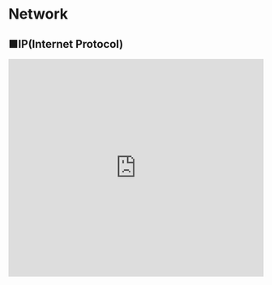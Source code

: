 # Network

## ■IP(Internet Protocol)

<Bleed>
  <iframe
    width="100%"
    height="430"
    src="https://www.youtube.com/embed/_2U4AujFgzI&list=PLavQwENTsEBVSgV-wUNz3Fb6yZ0jX0wSi"
    frameborder="0"
    allow="accelerometer; autoplay; clipboard-write; encrypted-media; gyroscope; picture-in-picture"
    allowfullscreen
  />
</Bleed>

### IPとは？
```
IPとは、データの送受信について定めたルール。
正式名称は、Internet Protocol（インターネットプロトコル）です。
現在のインターネットや企業などの限られた組織のネットワークのイントラネット(Intranet)では、IPのルールに基づき通信が行われている。
※イントラネット(Intranet)とは、内部（intra）ネットワークのこと。
```

### TCP/IPの役割
```
インターネットやコンピューター間でのデータのやり取りに使用される通信プロトコルはIPだけではありません。
通常「TCP（Transmission Control Protocol）」と呼ばれる、プロトコルとセットで使用されます。
これらは合わせて「TCP/IP」という名称で呼ばれています。

TCPは接続先の相手を確認した上でデータを送受信するプロトコルです。
一方、IPは相手先を気にしないプロトコルです。
代わりに高速な通信を実現します。
```

### IPパケットの概要
```
IPでは、コンピューター間でデータを送受信する際には、「IPパケット」が使用されます。
IPパケットは、データを収める箱のようなものです。

中身は大きく分けると、「IPヘッダ」と呼ばれるものと、「運ばれるデータ」から構成されています。
IPヘッダは、IPパケットの先頭に付け加える情報です。
ここには、IPのバージョンの他、送信先・宛先などの情報が書かれています。
運ばれるデータの種類としては画像（JPEG・PNGなど）、音声（WAV・mp3など）、動画（AVI・WMVなど）などがあります。
なお、一度に大きなデータを送ることはできません。
そこで利用環境に合わせてデータを分割する必要があります。
一度に送ることのできるデータサイズをMTU（Maximum Transmission Unit）といいます。
MTUはイーサネットにおけるLANケーブルでは最大1500バイト、光ファイバーでは最大4352バイトです。
ちなみにデータの分割をおこなっているのがTCPです。
```

### IPとIPアドレス
```
「IPアドレス」という言葉を聞いたことがあるかもしれません。
このIPアドレスとIPは同じものではありません。
IPアドレスはネットワークにある機器を識別するために割り当てられた「インターネット上の住所」のようなものです。
IPは、通信をおこなう際のプロトコルのことなので、IPアドレスとは異なります。
ちなみに、IPパケットの中のIPヘッダには、送信元・送信先のIPアドレス情報が収められています。
```
## ■TCP

<Bleed>
  <iframe
    width="100%"
    height="430"
    src="https://www.youtube.com/embed/HWomRvXSZfY&list=PLavQwENTsEBVSgV-wUNz3Fb6yZ0jX0wSi"
    frameborder="0"
    allow="accelerometer; autoplay; clipboard-write; encrypted-media; gyroscope; picture-in-picture"
    allowfullscreen
  />
</Bleed>

### TCPとは？
```
TCP（Transmission Control Protocol）は信頼性の高い通信を実現するためのプロトコル（通信規約）です。
OSI参照モデルにおけるトランスポート層にあたるプロトコルとなります。
OSI参照モデルとはネットワークシステムを7つの階層で表した概念のことです。
トランスポート層の役割は、通信品質を保つように調整することを目的としています。
```
![Hello](../../public/osi.png)

### TCPの仕組みについて
```
データを送る際に、相手と仮想的なコネクションを確立し、それを通じて通信をおこなう「コネクション型」の通信です。
通信先の相手を確認しながらデータを転送することで、相手が確実にデータを受信したか、途中で破損していないかを検知します。
信頼性の高いプロトコルですが、データを送受信する度に、送信側と受信側で確認のやり取りが必要になるため速度は出にくいです。
```

### TCPの3つの基本機能
```
信頼性のある通信はTCPの基本機能である「フロー制御」「誤り制御」「輻輳制御（ふくそうせいぎょ）」により確立されています。
フロー制御とは、送信側と受信側でデータの取りこぼしを防ぐため、送信するパケットの量を受信側の能力に合わせて調整する機能です。
誤り制御とは、パケット（データ）の届く順番が正しいか、欠損していないかを検出する機能です。
輻輳制御とは、ネットワークの混雑状況によって送信するパケット量を調整し、データ消失を防ぐ機能です。
```

### TCP/IPの役割
```
「TCP/IP」はインターネットにおける標準的な通信プロトコルであり、TCPとIPをセットにしたものです。
画像や音声などのデータは一度に大量に送ることはできません。
IPパケットと呼ばれる箱に小分けにされて届けられるイメージです。
IPはIPパケットの順番を気にせずとにかくはやく届けることを目的としています。
一方TCPは、そのIPパケットを順番通りに並べ、届いていないものについては再送の要求をするなどし、確実に届けることを目的としています。
TCP/IPは現在のコンピューターネットワークを支えるために必要不可欠な技術です。
```

## ■WEB(ウェブ)

<Bleed>
  <iframe
    width="100%"
    height="430"
    src="https://www.youtube.com/embed/bMenDOK3mqk&list=PLavQwENTsEBVSgV-wUNz3Fb6yZ0jX0wSi"
    frameborder="0"
    allow="accelerometer; autoplay; clipboard-write; encrypted-media; gyroscope; picture-in-picture"
    allowfullscreen
  />
</Bleed>

### ウェブとは?
```
ウェブとは、インターネットを利用してウェブページなどをつなぎあわせた仕組みのことです。
これだけだと意味がわからないので、詳しく説明していきます。
ウェブとは、日本語で「くもの巣」という意味です。
ウェブの正式名称は、「World Wide Web（ワールド・ワイド・ウェブ）」です。
省略して「WWW」や「W3」と呼ばれることもあります。
World Wide Webを日本語に直訳すると、「世界規模のくもの巣」です。
情報を、まるでくもの巣のように、世界中に張り巡らされていることから名づけられました。
```

### ウェブの種類
```
ウェブの最小単位は「ウェブページ」です。
これは、リンクを踏むことなく見ることができるページのことです。
ウェブページにはそれぞれ、URLという「住所」が付けられています。
このウェブページが集まったものが「ウェブサイト」です。
例えば、ホームページやブログなどがそうです。
リンクを踏めば、ウェブサイト内外のページへ移動することができます。
```

### ハイパーテキストとは
```
他のウェブサイトに移動するために使われる仕組みが、ウェブの特徴である「ハイパーテキスト」です。
ハイパーテキストとは、日本語で「テキストを超えたテキスト」という意味です。
本を例に説明します。
本の1ページ1ページが「テキスト」です。
例えば、本の特定のページを読みたいとします。
特定のページを読むために、1ページずつ読み進めていかなければならないとなると大変です。
そのために、目次があります。
目次を見れば、特定のページが何ページ目にあるのかがわかり、他のページを抜かしてそのページまで一気に飛ぶことができます。
これと同様に、ハイパーテキストは、ウェブページのURL（目次・住所）をもとにそのページまで飛ばしてくれるシステムです。
```

### インターネットとは
```
ウェブと混同しやすい「インターネット」についても説明します。
インターネットとは、様々な情報をやり取りするための通信技術のことです。
イメージとしては、車やバイクが行き交う「道路」のようなものです。
インターネットを利用すると、電話、メール、コンピュータなどで「情報」を送受信することができます。
つまり、インターネットは通信技術。ウェブは、ウェブページなどをつなげあわせた仕組みのことです。
```

## ■URL

<Bleed>
  <iframe
    width="100%"
    height="430"
    src="https://www.youtube.com/embed/YQPNApy0tA0&list=PLavQwENTsEBVSgV-wUNz3Fb6yZ0jX0wSi"
    frameborder="0"
    allow="accelerometer; autoplay; clipboard-write; encrypted-media; gyroscope; picture-in-picture"
    allowfullscreen
  />
</Bleed>

### URLとは
```
URL（ユーアールエル）は「Uniform Resource Locator」の略称です。
URLは一言で表すと、「インターネット上の情報の住所」のことをいいます。
皆さんが日頃インターネット上で目にしているWEBページやファイルには、1つ1つにURLが設定されています。
```

### WEBページが表示される仕組み
```
URLの解説にあたって、WEBページが表示される仕組みから説明していきます。
私たちは、HTMLという種類のファイルをGoogleChromeやInternet Explorerなどのブラウザを使って開くことでWEBページを閲覧しています。
では、このHTMLというファイルはどこにあるのでしょうか？
HTMLは、個々のパソコンの中にあるわけではなく、インターネット上に存在しています。
そのため、私たちはHTMLがどこにあるかを探す必要があります。
その際に利用されるHTMLの場所が、URLとなります。
```

### URLの形式
```
URLには、一定の形式があります。
ここでは「http://www.○○.jp/□□/△△.html」を例として、それぞれの部分を簡単に解説します。
まず最初に、「http」はプロトコルと呼ばれる通信手段の名前です。
プロトコルとは、情報をやりとりするときに必要な取り決めのことです。
WEBでは「http」「https」というプロトコルが主に利用されています。
次に、「www.○○.jp」はホストとドメインを指しています。
ホストはネットワークに接続された機器やサーバーの名前を指しており、多くの場合「www」が使われています。
ドメインは、そのサイト専用の住所のことです。「○○.jp」がドメインにあたります。
「.jp」は持ち主の属性を表していて、他に「.com」や「.net」などがあります。
たとえば「.com」は商用・商業を指しているなど、それぞれ属性があります。
最後に、「□□/△△.html」はサーバー内のファイルの位置とファイル名を指しています。
「□□」の部分はディレクトリといい、簡単に言うとサーバー内のフォルダ名です。
「□□」というフォルダの中の「△△.html」というファイル、と理解していただくと分かりやすいかと思います。
まとめると、URLの基本構造は「プロトコル://ホスト.ドメイン/ディレクトリ/ファイル名」となります。
このように、URLを使ってインターネット上からHTMLファイルを特定し、それを開くことで私たちはWEBページを閲覧することができています。
```

## ■LAN

<Bleed>
  <iframe
    width="100%"
    height="430"
    src="https://www.youtube.com/embed/10x8A0nkg5o&list=PLavQwENTsEBVSgV-wUNz3Fb6yZ0jX0wSi"
    frameborder="0"
    allow="accelerometer; autoplay; clipboard-write; encrypted-media; gyroscope; picture-in-picture"
    allowfullscreen
  />
</Bleed>

### LANとは？
```
LANとはLocal Area Network（ローカールエリアネットワーク）のことであり、同一フロア内や建物の中といった限られた範囲で構築されたネットワークのことです。
ちなみにLANの反対がWAN（ワイドエリアネットワーク）と呼ばれるもので、こちらは離れたLAN同士をつなぐ大規模なネットワークとなります。
LANには「有線LAN」と「無線LAN」があります。
```

### 有線LANとは？
```
有線LANは有線によって直接接続された機器同士で構築されたLANです。
この有線LANでは、Ethernet（イーサネット）と呼ばれる通信規格（ルール）が一般的に用いられています。
Ethernetにおいては、同軸ケーブル・光ファイバー・LANケーブルの3つのケーブルの使用が定められています。
LANケーブルは、3つの中でコスト・利便性が優れているため、主流となっています。
```

### 有線接続のメリット・デメリット
```
有線接続のメリットは、機器同士をケーブルで接続するだけなので設定が簡単なことです。
また、ケーブルで繋がっているため、安定した通信が期待できます。

有線接続のデメリットは、配線がゴチャゴチャしホコリが溜まりやすいことです。
また、ケーブルの届く範囲でしか作業できません。
```

### 無線LANとは？
```
無線LANとはLANケーブルなどの有線を使わず無線によって構築されたLANです。
無線LANの環境においては、無線の親機（一般的には無線LANルーター）と、その子機がそれぞれ必要となります。
親機から送られた電波を、機器（パソコンなど）に取り付けた子機で受信することで、相互通信をおこないます。
```

### 無線LANのメリット・デメリット
```
無線LANのメリットは配線がいらないため部屋がすっきりすることです。
また、電波の届く距離なら離れた場所でも通信できることです。

一方、無線LANのデメリットは、電子レンジやBluetoothなど他の電波の影響を受けやすく通信が安定しないことです。
また設定されているセキュリティによっては、通信内容を盗聴されるリスクがあることです。
```

## WAN

<Bleed>
  <iframe
    width="100%"
    height="430"
    src="https://www.youtube.com/embed/ux-miSd8cC0&list=PLavQwENTsEBVSgV-wUNz3Fb6yZ0jX0wSi"
    frameborder="0"
    allow="accelerometer; autoplay; clipboard-write; encrypted-media; gyroscope; picture-in-picture"
    allowfullscreen
  />
</Bleed>

### WANとは？
```
WANは、世界中のコンピュータなど、遠くて広い範囲のネットワークのことを指します。
WANは、Wide Area Network（ワイド・エリア・ネットワーク）の略称です。
WANは、世界中の無数のコンピューター同士をつなぐことができます。
アメリカやアフリカなど異なる大陸間同士の通信では、高性能の海底ケーブルを通って世界中のコンピューターをつないでいます。
ネットワークには、WANの他にLANがあります。
```

### LANとは？
```
LANは、Local Area Network（ローカル・エリア・ネットワーク）の略称です。
LANは、企業内の同じフロアや家庭内など、近くて狭い範囲のネットワークを指します。
パソコン同士はもちろん、通信機器やプリンターなどでつながれたネットワークもLANと呼ばれます。
また、LANには有線LANと無線通信を用いた無線LANがあります。
```

### WANの構成について
```
WANは、すべての異なるLAN同士をつなげるためのネットワークです。
WANを利用するためには、インターネット用のIPアドレスと、ISP（インターネットサービスプロバイダ）と契約する必要があります。
代表的なISPには「NTT」「KDDI」「Softbank」などがあります。
WANにおいて一般的に使用されるケーブルは光ファイバーです。
光ファイバーは、伝送距離が長く伝送速度が速いのが特徴です。
```

### WANサービスの種類（専用型）
```
ISPでは、安全・快適・コストの3つを基準に、大きく分けて「専用型」と「交換型」のWANサービスを提供しています。
専用型では自社の専用線を持つことができるため、セキュリティが高く、安定した速度が期待できます。
しかし、自社で専用線をもつため、コストがかかります。
```

### WANサービスの種類（交換型）
```
交換型には「回線交換型」と「パケット交換型」があります。
回線交換型は特定の経路を確保して、通信が確立したときにだけ接続し、終わったら切断される仕組みです。
回線交換型は通信が終わらないと接続されないため、複数の相手と通信を行うことができません。
回線交換型は特定の経路を専有しているため、データの遅延が小さいのが特徴です。
パケット交換型は、送信するデータを小さなパケット単位に分けて通信をおこないます。
パケット交換型は、回線交換型と異なり回線を専有せずに複数のネットワークでデータのやりとりを行います。
そのため、複数の相手と通信をすることができます。
しかし、複数のネットワークを使うので、回線交換型と比べて、データ遅延の起きる可能性があります。
```

## ■HTTP

<Bleed>
  <iframe
    width="100%"
    height="430"
    src="https://www.youtube.com/embed/sKNF-sffx4k&list=PLavQwENTsEBVSgV-wUNz3Fb6yZ0jX0wSi"
    frameborder="0"
    allow="accelerometer; autoplay; clipboard-write; encrypted-media; gyroscope; picture-in-picture"
    allowfullscreen
  />
</Bleed>

### HTTPとは
```
HTTP（Hyper Text Transfer Protocol）は、インターネット上で通信をするときに使われる約束事の一つです。
通信をするときに使われる約束事のことを、通信プロトコルと言います。
たとえば、Webブラウザのアドレスバーに「http://www.abc.co.jp/」と入力したとします。
この場合、「HTTP」という通信プロトコルを使って「www.abc.co.jp/」にアクセスせよ、と命令を出していることになります。
```

### 通信プロトコルとは
```
では、なぜ「HTTP」のような通信プロトコルが必要なのでしょうか？
その理由を説明するために、まずはホームページが表示される仕組みを簡単に説明します。
私たちがホームページを見るとき、まずはWEBブラウザのアドレスバーにURLを入力します。
すると、WEBブラウザはWEBサーバに向けて、「このページが欲しい」と依頼を出します。
WEBサーバはページを探して、「このページです」とWEBブラウザに返します。
WEBブラウザはもらったページを画面上に表示します。
このように、WEBブラウザとWEBサーバがページの受け渡しをすることでホームページが表示されます。
このページの受け渡しをするときに必要なのが、通信プロトコル（約束事）です。
ホームページを見るとき、PCなのかスマホなのか、WindowsなのかMacなのか、環境は様々です。
しかし、環境の違いによってページの受け渡しの方法が異なっていたら不便です。
そこで、共通の「HTTP」という通信プロトコルを定めることで、どんな環境でも同じ手順でページの受け渡しをできるようにしたのです。
```

### HTTPの安全性
```
HTTPの他に、通信の内容を暗号化する「HTTPS」という通信プロトコルがあります。
HTTPのやり取りは安全性が低いとされています。
HTTPでのやり取りでは、通信の内容が暗号化されないからです。
第三者が不正な手段を使ってやり取りの間に入り込んできた場合、通信内容の盗聴や改ざんが行われる可能性があります。
そこで、通信の内容を暗号化する「HTTPS」という通信プロトコルが作られました。
第三者に知られたくない情報をやりとりする時は、HTTPSを使う必要があります。
```

## ■インターネット

<Bleed>
  <iframe
    width="100%"
    height="430"
    src="https://www.youtube.com/embed/x2peSgrTC9M&list=PLavQwENTsEBVSgV-wUNz3Fb6yZ0jX0wSi"
    frameborder="0"
    allow="accelerometer; autoplay; clipboard-write; encrypted-media; gyroscope; picture-in-picture"
    allowfullscreen
  />
</Bleed>

###　インターネットとは
```
インターネットとは、世界中のパソコンをはじめとした様々な機器同士を相互につないでくれるネットワークのことです。
インターネットは直訳すると「相互通信網」です。
インターネットは、様々なインターネットサービスの「経路」です。
インターネットという経路を通して、電子メールやIP電話、オンラインショッピングなどのサービスを利用できます。
```

###　インターネットの歴史
```
インターネットの歴史は、50年前に遡ります。
1969年、世界初のインターネット「ARPANET（アーパネット）」がアメリカで誕生しました。
「ARPANET」は、4台のコンピューターをつないだ軍事用のネットワークです。
その後、インターネットは世界各国の大学や研究所、企業に広まっていきました。
1984年には、日本初のインターネット「JUNET（ジェイユネット）」が誕生しました。
「JUNET」は、東京大学・東京工業大学・慶応義塾大学をつないだネットワークです。
1993年には、アメリカ国立スーパーコンピュータ応用研究所（NCSA）から、ホームページ閲覧ソフト（ブラウザ）である「NCSA Mosaic （エヌシーエスエー・モザイク）」が誕生しました。
「Mosaic」の誕生により、インターネット人口が急激に増えました。
インターネットの簡易化や低価格化にともない、大学や企業だけでなく一般の人々にもインターネットが普及していきました。
2016年時点で、日本におけるインターネット利用人口は約83％にも上ります。
```

###　インターネットの仕組み
```
インターネットを支える重要な仕組みが、インターネットプロトコル（IP）です。
インターネットプロトコルは、コンピューター同士が相互通信をする際の「規則」です。
コンピューター界の「共通言語」と言えます。
例えば、違う国の人同士が会話するとき、お互いの言語がわからないと何を言っているか理解できないです。
それと同様に、コンピューター同士も国や機器が違うとお互いの通信内容を理解することができません。
その問題を解消するために開発されたのがインターネットプロトコルです。
インターネットプロトコルという共通言語によって、種類や国の違うコンピューター同士が、インターネットを通じて会話することができます。
```

###　ウェブとは
```
インターネットと混同しやすい「ウェブ」についても説明します。
ウェブとは、インターネットを利用してウェブページなどをつなぎあわせた仕組みのことです。
ウェブの正式名称は、「World Wide Web（ワールド・ワイド・ウェブ）」です。
World Wide Webを日本語に直訳すると、「世界規模のくもの巣」です。
情報を、まるでくもの巣のように、世界中に張り巡らされていることから名づけられました。
つまり、インターネットとはネットワークであり、通信技術のことです。
一方、ウェブは、ウェブページなどをつなぎあわせた仕組みのことです。
```

## ■ポート番号

<Bleed>
  <iframe
    width="100%"
    height="430"
    src="https://www.youtube.com/embed/ruIRm5O5j14&list=PLavQwENTsEBVSgV-wUNz3Fb6yZ0jX0wSi"
    frameborder="0"
    allow="accelerometer; autoplay; clipboard-write; encrypted-media; gyroscope; picture-in-picture"
    allowfullscreen
  />
</Bleed>

### ポート番号とは？
```
ポート番号とは、webページを閲覧したり、データベースとやりとりするなど、アプリケーションと会話するための窓口の番号のことです。
ポート番号は、例えるなら銀行の窓口です。　
銀行では窓口の役割は決まっており、振込窓口では投資信託の相談はできません。
ポート番号も同様で、ポートによって対応するアプリケーションが異なります。
例えば、ホームページ（→Webサイト？）を閲覧する際に使用される、サーバー側のポート番号は通常「80番」です。
他の番号を割り当てることもできます。
しかし、サーバー側のポート番号を変更するとユーザーがアクセスできなくなってしまうため、通常番号は変更しません。
一方、クライアント側のポート番号はセキュリティの関係上毎回変わります。
```

### ポート番号の3つの範囲
```
ポート番号は、16ビットで最大「0～65535」までの数で表されるものです。
ポート番号は、範囲ごとに3つの名前があります。

1つ目は、「ウェルノウンポート番号：0～1023」です。
2つ目は、「登録済みポート番号：1024～49151」です。
3つ目は、「ダイナミック/プライベートポート番号：49152～65535」です。

ウェルノウンポート番号に登録されている番号は、TCPやHTTPなどの特定の通信プロトコルで使用されるポート番号群です。
通信プロトコルとは、通信をするときのルールのことです。
通信プロトコルには、TCP、UDP、HTTP、SMTP、POP3などがあります。
例えば、WebページにアクセスするためのHTTPなら80番、メールの送受信で使用されるSMTPなら25番、POP3の110番などがあります。
ウェルノウンポート番号は、ドメイン名の管理組織「IANA（アイアナ）」によって登録されています。

登録済みポート番号はウェルノウンポート番号ほどではありませんが、よく使うアプリケーションに割り振られているポート番号群です。
こちらもIANAによって管理されていますが、変更することもできます。
代表的な番号は、ユーザー認証に使用されるRadius（ラディウス）の1812番や、データベース管理システムであるMicrosoft SQL Serverの1433番などがあります。

ダイナミック/プライベートポート番号は、エフェメラルポートとも呼ばれる、用途の決まっていないポート番号群です。
サーバー側と通信する上でクライアント側が一時的に設定する番号となります。
こちらは固定された番号ではありませんが、49152～65535番の範囲で使用することをIANAは推奨しています。
```
